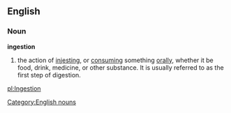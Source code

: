 ==English==
===Noun===
[[Category:English nouns]]
'''ingestion'''
#the action of [[injesting]], or [[consuming]] something [[orally]], whether it be food, drink, medicine, or other substance. It is usually referred to as the first step of digestion.

[[pl:Ingestion]]